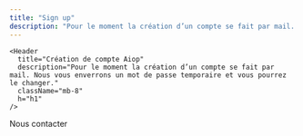 ```yaml
---
title: "Sign up"
description: "Pour le moment la création d’un compte se fait par mail. Contactez-nous pour en savoir plus."
---
```




<div className="md:container">

  <div className="flex flex-col items-center content-center text-center my-10">

    <Header
      title="Création de compte Aiop"
      description="Pour le moment la création d’un compte se fait par mail. Nous vous enverrons un mot de passe temporaire et vous pourrez le changer."
      className="mb-8"
      h="h1"
    />
  <Link href="mailto:valentin.rudloff.perso@gmail.com">
    <ShimmerButton borderRadius="0.25rem" className="mt-11">
        <div className="flex gap-4 items-center whitespace-pre-wrap bg-gradient-to-b from-white from-30% to-gray-300/70 bg-clip-text text-center text-md font-semibold leading-none tracking-tight text-transparent">
        <SiMinutemailer size={28} className="text-white" />
        <span>Nous contacter</span>
        </div>
    </ShimmerButton>
    </Link>
  </div>
</div>
